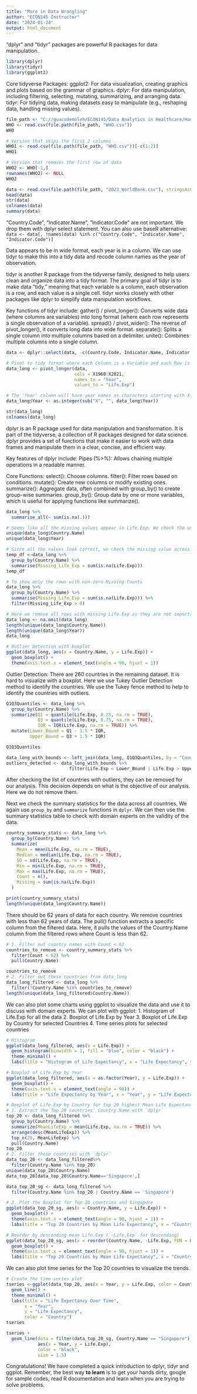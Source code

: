 ```yaml
---
title: "More in Data Wrangling"
author: "ECON145 Instructor"
date: "2024-01-24"
output: html_document
---
```


"dplyr" and "tidyr" packages are powerful R packages for data manipulation.

```r
library(dplyr)
library(tidyr)
library(ggplot2)
```

Core tidyverse Packages: ggplot2: For data visualization, creating graphics and plots based on the grammar of graphics. dplyr: For data manipulation, including filtering, selecting, mutating, summarizing, and arranging data. tidyr: For tidying data, making datasets easy to manipulate (e.g., reshaping data, handling missing values).

```r
file_path <- "C://guacodemoleh/ECON145/Data Analytics in Healthcare/Hands-on_Ex/Hands-on_Ex01"
WHO <- read.csv(file.path(file_path, "WHO.csv"))
WHO

# Version that skips the first 2 columns
WHO1 <- read.csv(file.path(file_path, "WHO.csv"))[-c(1:2)]
WHO1

# Version that removes the first row of data
WHO2 <- WHO[-1,]
rownames(WHO2) <- NULL
WHO2

data <- read.csv(file.path(file_path, "2023_WorldBank.csv"), stringsAsFactors = FALSE)
head(data)
str(data)
colnames(data)
summary(data)
```

"Country.Code", "Indicator.Name", "Indicator.Code" are not important. We drop them with dplyr select statement. You can also use baseR alternative: `data <- data[, !names(data) %in% c("Country.Code", "Indicator.Name", "Indicator.Code")]`

Data appears to be in wide format, each year is in a column. We can use tidyr to make this into a tidy data and recode column names as the year of observation.

tidyr is another R package from the tidyverse family, designed to help users clean and organize data into a tidy format. The primary goal of tidyr is to make data "tidy," meaning that each variable is a column, each observation is a row, and each value is a single cell. tidyr works closely with other packages like dplyr to simplify data manipulation workflows.

Key functions of tidyr include: gather() / pivot_longer(): Converts wide data (where columns are variables) into long format (where each row represents a single observation of a variable). spread() / pivot_wider(): The reverse of pivot_longer(), it converts long data into wide format. separate(): Splits a single column into multiple columns based on a delimiter. unite(): Combines multiple columns into a single column.

```r
data <- dplyr::select(data, -c(Country.Code, Indicator.Name, Indicator.Code))

# Pivot to tidy format where each Column is a Variable and each Row is an Observation (Life Expentancy)
data_long <- pivot_longer(data, 
                          cols = X1960:X2021, 
                          names_to = "Year", 
                          values_to = "Life.Exp")

# The 'Year' column will have year names as characters starting with X. We remove the "X" and convert them to integers
data_long$Year <- as.integer(sub("X", "", data_long$Year))

str(data_long)
colnames(data_long)
```

dplyr is an R package used for data manipulation and transformation. It is part of the tidyverse, a collection of R packages designed for data science. dplyr provides a set of functions that make it easier to work with data frames and manipulate them in a clear, concise, and efficient way.

Key features of dplyr include: Pipes (%\>%): Allows chaining multiple operations in a readable manner.

Core Functions: select(): Choose columns. filter(): Filter rows based on conditions. mutate(): Create new columns or modify existing ones. summarize(): Aggregate data, often combined with group_by() to create group-wise summaries. group_by(): Group data by one or more variables, which is useful for applying functions like summarize().

```r
data_long %>%
  summarise_all(~ sum(is.na(.)))

# Seems like all the missing values appear in Life.Exp. We check the unique values for Country.Name and Year first
unique(data_long$Country.Name)
unique(data_long$Year)

# Since all the values look correct, we check the missing value across each Country for Life.Exp column
temp_df <-data_long %>%
  group_by(Country.Name) %>%
  summarise(Missing_Life_Exp = sum(is.na(Life.Exp)))
temp_df

# To show only the rows with non-zero Missing Counts
data_long %>%
  group_by(Country.Name) %>%
  summarise(Missing_Life_Exp = sum(is.na(Life.Exp))) %>%
  filter(Missing_Life_Exp > 0)

# Here we remove all rows with missing Life.Exp as they are not important for our analysis. na.omit is using baseR.
data_long <- na.omit(data_long)
length(unique(data_long$Country.Name))
length(unique(data_long$Year))
data_long

```

```r
# Outlier Detection with boxplot
ggplot(data_long, aes(x = Country.Name, y = Life.Exp)) +
  geom_boxplot() +
  theme(axis.text.x = element_text(angle = 90, hjust = 1)) 

```

Outlier Detection: There are 260 countries in the remaining dataset. It is hard to visualize with a boxplot. Here we use Tukey Outlier Detection method to identify the countries. We use the Tukey fence method to help to identify the countries with outliers.

```r

Q1Q3Quantiles <- data_long %>%
  group_by(Country.Name) %>%
  summarize(Q1 = quantile(Life.Exp, 0.25, na.rm = TRUE),
            Q3 = quantile(Life.Exp, 0.75, na.rm = TRUE),
            IQR = IQR(Life.Exp, na.rm = TRUE)) %>%
  mutate(Lower_Bound = Q1 - 1.5 * IQR,
         Upper_Bound = Q3 + 1.5 * IQR) 

Q1Q3Quantiles

data_long_with_bounds <- left_join(data_long, Q1Q3Quantiles, by = "Country.Name")
outliers_detected <- data_long_with_bounds %>%
                        filter(Life.Exp < Lower_Bound | Life.Exp > Upper_Bound)

```

After checking the list of countries with outliers, they can be removed for our analysis. This decision depends on what is the objective of our analysis. Here we do not remove them.

Next we check the summary statistics for the data across all countries. We again use `group_by` and `summarize` functions in `dplyr`. We can then use the summary statistics table to check with domain experts on the validity of the data.

```r
country_summary_stats <- data_long %>%
  group_by(Country.Name) %>%
  summarize(
    Mean = mean(Life.Exp, na.rm = TRUE),
    Median = median(Life.Exp, na.rm = TRUE),
    SD = sd(Life.Exp, na.rm = TRUE),
    Min = min(Life.Exp, na.rm = TRUE),
    Max = max(Life.Exp, na.rm = TRUE),
    Count = n(),
    Missing = sum(is.na(Life.Exp))
  )

print(country_summary_stats)
length(unique(data_long$Country.Name))
```

There should be 62 years of data for each country. We remove countries with less than 62 years of data. The pull() function extracts a specific column from the filtered data. Here, it pulls the values of the Country.Name column from the filtered rows where Count is less than 62.

```r
# 1. Filter out country names with Count < 62
countries_to_remove <- country_summary_stats %>%
  filter(Count < 62) %>%
  pull(Country.Name)

countries_to_remove
# 2. Filter out these countries from data_long
data_long_filtered <- data_long %>%
  filter(!Country.Name %in% countries_to_remove)
length(unique(data_long_filtered$Country.Name))
```

We can also plot some charts using ggplot to visualize the data and use it to discuss with domain experts. We can plot with ggplot: 1. Histogram of Life.Exp for all the data 2. Boxplot of Life.Exp by Year 3. Boxplot of Life.Exp by Country for selected Countries 4. Time series plots for selected countries

```r
# Histogram
ggplot(data_long_filtered, aes(x = Life.Exp)) +
  geom_histogram(binwidth = 1, fill = "blue", color = "black") +
  theme_minimal() +
  labs(title = "Histogram of Life Expectancy", x = "Life Expectancy", y = "Count")
```

```r
# Boxplot of Life.Exp by Year
ggplot(data_long_filtered, aes(x = as.factor(Year), y = Life.Exp)) +
  geom_boxplot() +
  theme(axis.text.x = element_text(angle = 90)) +
  labs(title = "Life Expectancy by Year", x = "Year", y = "Life Expectancy")

```

```r
# Boxplot of Life.Exp by Country for top 20 highest Mean Life Expectancy across the years
# 1. Extract the Top 20 countries' Country.Name with `dplyr`
top_20 <- data_long_filtered %>%
  group_by(Country.Name) %>%
  summarize(MeanLifeExp = mean(Life.Exp, na.rm = TRUE)) %>%
  arrange(desc(MeanLifeExp)) %>%
  top_n(20, MeanLifeExp) %>%
  pull(Country.Name)
top_20
# 2. Filter these countries with `dplyr`
data_top_20 <- data_long_filtered%>%
  filter(Country.Name %in% top_20)
unique(data_top_20$Country.Name)
data_top_20[data_top_20$Country.Name=='Singapore',]

data_top_20_sg <- data_long_filtered %>%
  filter(Country.Name %in% top_20 | Country.Name == 'Singapore')

# 3. Plot the Boxplot for Top 20 countries and Singapore
ggplot(data_top_20_sg, aes(x = Country.Name, y = Life.Exp)) +
  geom_boxplot() +
  theme(axis.text.x = element_text(angle = 90, hjust = 1)) +
  labs(title = "Top 20 Countries by Mean Life Expectancy", x = "Country", y = "Life Expectancy")

# Reorder by descending mean Life.Exp (`-Life,Exp` for descending)
ggplot(data_top_20_sg, aes(x = reorder(Country.Name, -Life.Exp, FUN = mean), y = Life.Exp)) +
  geom_boxplot() +
  theme(axis.text.x = element_text(angle = 90, hjust = 1)) +
  labs(title = "Top 20 Countries by Mean Life Expectancy", x = "Country", y = "Life Expectancy")

```

We can also plot time series for the Top 20 countries to visualize the trends.

```r
# Create the time series plot
tseries <-ggplot(data_top_20, aes(x = Year, y = Life.Exp, color = Country.Name)) +
  geom_line() +
  theme_minimal() +
  labs(title = "Life Expectancy Over Time",
       x = "Year",
       y = "Life Expectancy",
       color = "Country") 
tseries

```

```r

tseries + 
  geom_line(data = filter(data_top_20_sg, Country.Name == "Singapore"), 
            aes(x = Year, y = Life.Exp), 
            color = "black", 
            size = 1.5)

```

Congratulations! We have completed a quick introduction to dplyr, tidyr and ggplot. Remember, the best way **to learn** is to get your hands dirty, google for sample codes, read R documentation and learn when you are trying to solve problems.

